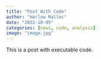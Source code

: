 ```yaml
---
title: "Post With Code"
author: "Harlow Malloc"
date: "2022-10-05"
categories: [news, code, analysis]
image: "image.jpg"
---
```


This is a post with executable code.
